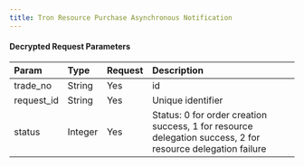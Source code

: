 ```yaml
---
title: Tron Resource Purchase Asynchronous Notification
---
```


#### Decrypted Request Parameters

| Param            | Type   | Request | Description                                                         |
| :--------------- | :----- | :------- | :----------------------------------------------------------- |
| trade_no              | String | Yes       | id                                                       |
| request_id         | String | Yes       | Unique identifier                                                |
| status             | Integer | Yes       | Status: 0 for order creation success, 1 for resource delegation success, 2 for resource delegation failure                                                    |
